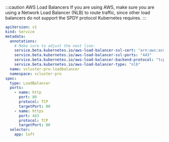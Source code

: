 :::caution AWS Load Balancers
If you are using AWS, make sure you are using a Network Load Balancer (NLB) to route traffic,
since other load balancers do not support the SPDY protocol Kubernetes requires.
:::

```yaml {5-6}
apiVersion: v1
kind: Service
metadata:
  annotations:
    # Make sure to adjust the next line:
    service.beta.kubernetes.io/aws-load-balancer-ssl-cert: "arn:aws:acm:eu-west-2:xxx:certificate/xxx"
    service.beta.kubernetes.io/aws-load-balancer-ssl-ports: "443"
    service.beta.kubernetes.io/aws-load-balancer-backend-protocol: "tcp"
    service.beta.kubernetes.io/aws-load-balancer-type: "nlb"
  name: vcluster-pro-loadbalancer
  namespace: vcluster-pro
spec:
  type: LoadBalancer
  ports:
    - name: http
      port: 80
      protocol: TCP
      targetPort: 80
    - name: https
      port: 443
      protocol: TCP
      targetPort: 80
  selector:
    app: loft
```
